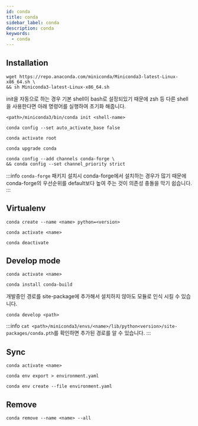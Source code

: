 ```yaml
---
id: conda
title: conda
sidebar_label: conda
description: conda
keywords:
  - conda
---
```


## Installation

```shell
wget https://repo.anaconda.com/miniconda/Miniconda3-latest-Linux-x86_64.sh \
&& sh Miniconda3-latest-Linux-x86_64.sh
```

init을 자동으로 하는 경우 기본 shell이 bash로 설정되있기 때문에 zsh 등 다른 shell을 사용한다면 아래 명령어를 실행하여 초기화 해줍니다.

```shell
<path>/miniconda3/bin/conda init <shell-name>
```

```shell
conda config --set auto_activate_base false
```

```shell
conda activate root
```

```shell
conda upgrade conda
```

```shell
conda config --add channels conda-forge \
&& conda config --set channel_priority strict
```

:::info
`conda-forge` 패키지 설치시 conda-forge에서 설치하는 경우가 많기 때문에 conda-forge의 우선순위를 default보다 높여 주는 것이 의존성 충돌을 막기 쉽습니다.
:::

## Virtualenv

```shell
conda create --name <name> python=<version>
```

```shell
conda activate <name>
```

```shell
conda deactivate
```

## Develop mode

```shell
conda activate <name>
```

```shell
conda install conda-build
```

개발중인 경로를 site-package에 추가해서 설치하지 않아도 모듈로 인식 시킬 수 있습니다.

```shell
conda develop <path>
```

:::info
`cat <path>/miniconda3/envs/<name>/lib/python<version>/site-packages/conda.pth`를 확인하면 추가된 경로를 알 수 있습니다.
:::

## Sync

```shell
conda activate <name>
```

```shell
conda env export > environment.yaml
```

```shell
conda env create --file environment.yaml
```

## Remove

```shell
conda remove --name <name> --all
```
